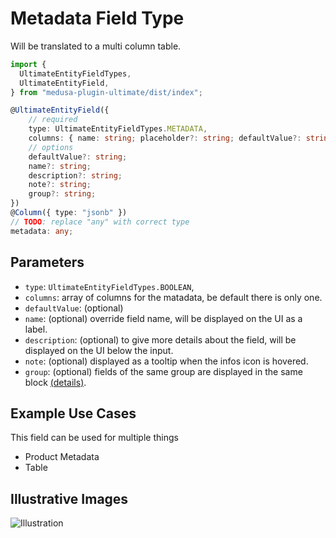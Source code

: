 # Metadata Field Type

Will be translated to a multi column table.

```ts copy showLineNumbers
import {
  UltimateEntityFieldTypes,
  UltimateEntityField,
} from "medusa-plugin-ultimate/dist/index";
```

```ts copy showLineNumbers
@UltimateEntityField({
    // required
    type: UltimateEntityFieldTypes.METADATA,
    columns: { name: string; placeholder?: string; defaultValue?: string }[];
    // options
    defaultValue?: string;
    name?: string;
    description?: string;
    note?: string;
    group?: string;
})
@Column({ type: "jsonb" })
// TODO: replace "any" with correct type
metadata: any;
```

## Parameters

- `type`: `UltimateEntityFieldTypes.BOOLEAN`,
- `columns`: array of columns for the matadata, be default there is only one.
- `defaultValue`: (optional)
- `name`: (optional) override field name, will be displayed on the UI as a label.
- `description`: (optional) to give more details about the field, will be displayed on the UI below the input.
- `note`: (optional) displayed as a tooltip when the infos icon is hovered.
- `group`: (optional) fields of the same group are displayed in the same block [(details)](/advanced/grouping).

## Example Use Cases

This field can be used for multiple things

- Product Metadata
- Table

## Illustrative Images

![Illustration](/assets/ultimate-entity-field-type-illustration.png)
